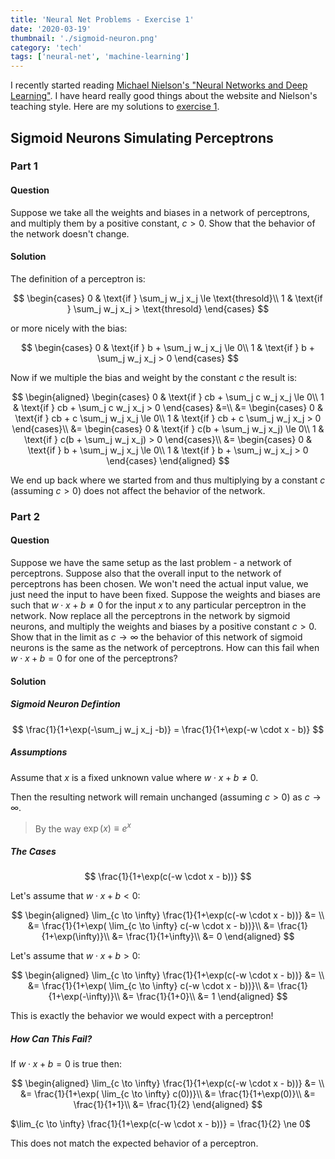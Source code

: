 ```yaml
---
title: 'Neural Net Problems - Exercise 1'
date: '2020-03-19'
thumbnail: './sigmoid-neuron.png'
category: 'tech'
tags: ['neural-net', 'machine-learning']
---
```


I recently started reading
[Michael Nielson's "Neural Networks and Deep Learning"](http://neuralnetworksanddeeplearning.com/).
I have heard really good things about the website and Nielson's teaching style. Here are my
solutions to [exercise 1](http://neuralnetworksanddeeplearning.com/chap1.html#exercises_191892).

## Sigmoid Neurons Simulating Perceptrons

### Part 1

#### Question

Suppose we take all the weights and biases in a network of perceptrons, and multiply them by a
positive constant, $c>0$. Show that the behavior of the network doesn't change.

#### Solution

The definition of a perceptron is:

$$
\begin{cases}
    0 & \text{if } \sum_j w_j x_j \le \text{thresold}\\
    1 & \text{if } \sum_j w_j x_j > \text{thresold}
\end{cases}
$$

or more nicely with the bias:

$$
\begin{cases}
    0 & \text{if } b + \sum_j w_j x_j \le 0\\
    1 & \text{if } b + \sum_j w_j x_j > 0
\end{cases}
$$

Now if we multiple the bias and weight by the constant $c$ the result is:

$$
\begin{aligned}
    \begin{cases}
        0 & \text{if } cb + \sum_j c w_j x_j \le 0\\
        1 & \text{if } cb + \sum_j c w_j x_j > 0
    \end{cases} &=\\
        &= \begin{cases}
                0 & \text{if } cb + c \sum_j w_j x_j \le 0\\
                1 & \text{if } cb + c \sum_j w_j x_j > 0
            \end{cases}\\
        &= \begin{cases}
                0 & \text{if } c(b + \sum_j w_j x_j) \le 0\\
                1 & \text{if } c(b + \sum_j w_j x_j) > 0
            \end{cases}\\
        &= \begin{cases}
                0 & \text{if } b + \sum_j w_j x_j \le 0\\
                1 & \text{if } b + \sum_j w_j x_j > 0
            \end{cases}
\end{aligned}
$$

We end up back where we started from and thus multiplying by a constant $c$ (assuming $c > 0$) does
not affect the behavior of the network.

### Part 2

#### Question

Suppose we have the same setup as the last problem - a network of perceptrons. Suppose also that the
overall input to the network of perceptrons has been chosen. We won't need the actual input value,
we just need the input to have been fixed. Suppose the weights and biases are such that
$w⋅x+b \ne 0$ for the input $x$ to any particular perceptron in the network. Now replace all the
perceptrons in the network by sigmoid neurons, and multiply the weights and biases by a positive
constant $c > 0$. Show that in the limit as $c \to \infty$ the behavior of this network of sigmoid
neurons is the same as the network of perceptrons. How can this fail when $w \cdot x + b = 0$ for
one of the perceptrons?

#### Solution

##### Sigmoid Neuron Defintion

$$
\frac{1}{1+\exp(-\sum_j w_j x_j -b)} = \frac{1}{1+\exp(-w \cdot x - b)}
$$

##### Assumptions

Assume that $x$ is a fixed unknown value where $w \cdot x + b \ne 0$.

Then the resulting network will remain unchanged (assuming $c > 0$) as $c \to \infty$.

> By the way $\exp(x) \equiv e^x$

##### The Cases

$$
\frac{1}{1+\exp(c(-w \cdot x - b))}
$$

Let's assume that $w \cdot x + b < 0$:

$$
\begin{aligned}
    \lim_{c \to \infty} \frac{1}{1+\exp(c(-w \cdot x - b))} &= \\
    &= \frac{1}{1+\exp( \lim_{c \to \infty} c(-w \cdot x - b))}\\
    &= \frac{1}{1+\exp(\infty)}\\
    &= \frac{1}{1+\infty}\\
    &= 0
\end{aligned}
$$

Let's assume that $w \cdot x + b > 0$:

$$
\begin{aligned}
    \lim_{c \to \infty} \frac{1}{1+\exp(c(-w \cdot x - b))} &= \\
    &= \frac{1}{1+\exp( \lim_{c \to \infty} c(-w \cdot x - b))}\\
    &= \frac{1}{1+\exp(-\infty)}\\
    &= \frac{1}{1+0}\\
    &= 1
\end{aligned}
$$

This is exactly the behavior we would expect with a perceptron!

##### How Can This Fail?

If $w \cdot x + b = 0$ is true then:

$$
\begin{aligned}
    \lim_{c \to \infty} \frac{1}{1+\exp(c(-w \cdot x - b))} &= \\
    &= \frac{1}{1+\exp( \lim_{c \to \infty} c(0))}\\
    &= \frac{1}{1+\exp(0)}\\
    &= \frac{1}{1+1}\\
    &= \frac{1}{2}
\end{aligned}
$$

$\lim_{c \to \infty} \frac{1}{1+\exp(c(-w \cdot x - b))} = \frac{1}{2} \ne 0$

This does not match the expected behavior of a perceptron.
